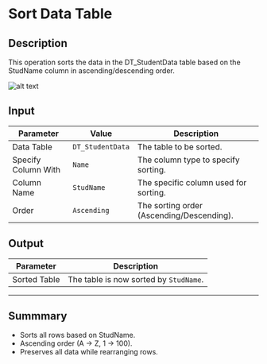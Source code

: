 # Sort Data Table  

## Description

This operation sorts the data in the DT_StudentData table based on the StudName column in ascending/descending order.  

![alt text](../../../assets/datatable/sort-data-table.png)

## Input

| Parameter          | Value             | Description                                |
|-------------------|-----------------|--------------------------------------------|
| Data Table    | `DT_StudentData` | The table to be sorted.                    |
| Specify Column With | `Name`  | The column type to specify sorting.        |
| Column Name   | `StudName`       | The specific column used for sorting.      |
| Order         | `Ascending`      | The sorting order (Ascending/Descending). |

## Output

| Parameter        | Description                            |
|-----------------|----------------------------------------|
| Sorted Table | The table is now sorted by `StudName`. |

---

## Summmary

- Sorts all rows based on StudName.  
- Ascending order (A → Z, 1 → 100).  
- Preserves all data while rearranging rows.  